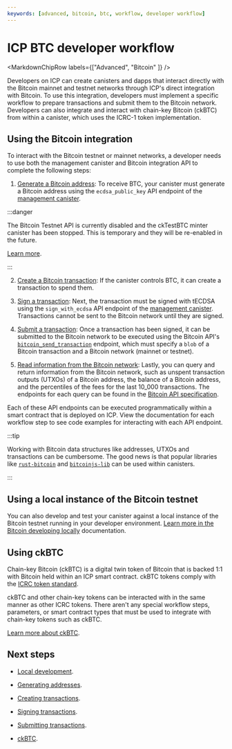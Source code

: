 ```yaml
---
keywords: [advanced, bitcoin, btc, workflow, developer workflow]
---
```



# ICP BTC developer workflow

<MarkdownChipRow labels={["Advanced", "Bitcoin" ]} />



Developers on ICP can create canisters and dapps that interact directly with the Bitcoin mainnet and testnet networks through ICP's direct integration with Bitcoin. To use this integration, developers must implement a specific workflow to prepare transactions and submit them to the Bitcoin network. Developers can also integrate and interact with chain-key Bitcoin (ckBTC) from within a canister, which uses the ICRC-1 token implementation.

## Using the Bitcoin integration

To interact with the Bitcoin testnet or mainnet networks, a developer needs to use both the management canister and Bitcoin integration API to complete the following steps:

1. [Generate a Bitcoin address](generate-addresses.mdx): To receive BTC, your canister must generate a Bitcoin address using the `ecdsa_public_key` API endpoint of the [management canister](/docs/current/developer-education/system-canisters/management-canister#signing-and-submitting-bitcoin-transactions).

:::danger

The Bitcoin Testnet API is currently disabled and the ckTestBTC minter canister has been stopped. This is temporary and they will be re-enabled in the future.

[Learn more](https://forum.dfinity.org/t/direct-integration-with-bitcoin/6147/745).

:::

2. [Create a Bitcoin transaction](create-transactions.mdx): If the canister controls BTC, it can create a transaction to spend them.

3. [Sign a transaction](sign-transactions.mdx): Next, the transaction must be signed with tECDSA using the `sign_with_ecdsa` API endpoint of the [management canister](/docs/current/developer-education/system-canisters/management-canister#signing-and-submitting-bitcoin-transactions). Transactions cannot be sent to the Bitcoin network until they are signed.

4. [Submit a transaction](submit-transactions.mdx): Once a transaction has been signed, it can be submitted to the Bitcoin network to be executed using the Bitcoin API's [`bitcoin_send_transaction`](/docs/current/references/ic-interface-spec#ic-bitcoin_send_transaction) endpoint, which must specify a `blob` of a Bitcoin transaction and a Bitcoin network (mainnet or testnet).

5. [Read information from the Bitcoin network](read-state.mdx): Lastly, you can query and return information from the Bitcoin network, such as unspent transaction outputs (UTXOs) of a Bitcoin address, the balance of a Bitcoin address, and the percentiles of the fees for the last 10_000 transactions. The endpoints for each query can be found in the [Bitcoin API specification](/docs/current/references/ic-interface-spec#ic-bitcoin-api).

Each of these API endpoints can be executed programmatically within a smart contract that is deployed on ICP. View the documentation for each workflow step to see code examples for interacting with each API endpoint.

:::tip

Working with Bitcoin data structures like addresses, UTXOs and transactions can be cumbersome. The good news is that popular libraries like [`rust-bitcoin`](https://github.com/rust-bitcoin/rust-bitcoin) and [`bitcoinjs-lib`](https://github.com/bitcoinjs/bitcoinjs-lib) can be used within canisters.

:::

## Using a local instance of the Bitcoin testnet

You can also develop and test your canister against a local instance of the Bitcoin testnet running in your developer environment. [Learn more in the Bitcoin developing locally](local-development.mdx) documentation.

## Using ckBTC

Chain-key Bitcoin (ckBTC) is a digital twin token of Bitcoin that is backed 1:1 with Bitcoin held within an ICP smart contract. ckBTC tokens comply with the [ICRC token standard](/docs/current/building-dapps/chain-fusion/chain-key-tokens/ckbtc/overview).

ckBTC and other chain-key tokens can be interacted with in the same manner as other ICRC tokens. There aren't any special workflow steps, parameters, or smart contract types that must be used to integrate with chain-key tokens such as ckBTC.

[Learn more about ckBTC](/docs/current/building-dapps/chain-fusion/chain-key-tokens/ckbtc/overview).

## Next steps

- [Local development](local-development.mdx).

- [Generating addresses](generate-addresses.mdx).

- [Creating transactions](create-transactions.mdx).

- [Signing transactions](sign-transactions.mdx).

- [Submitting transactions](submit-transactions.mdx).

- [ckBTC](/docs/current/building-dapps/chain-fusion/chain-key-tokens/ckbtc/overview).

